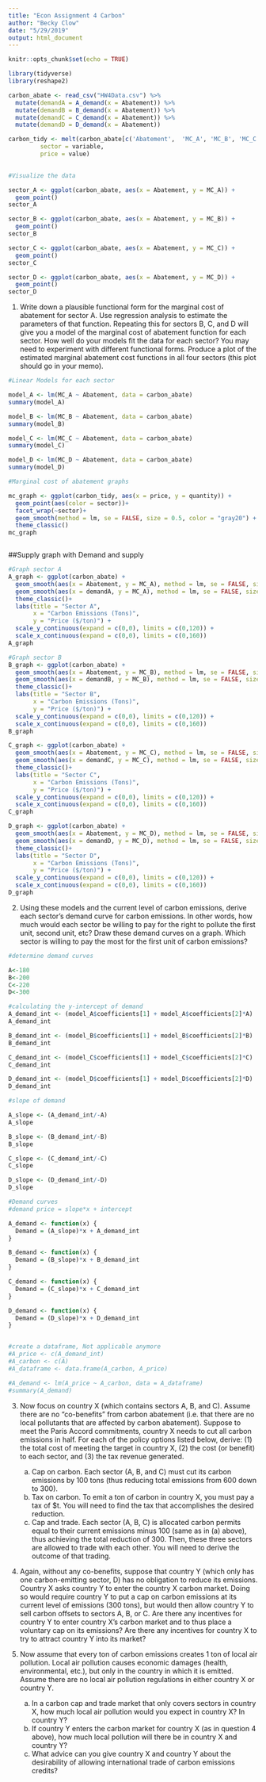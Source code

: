 ```yaml
---
title: "Econ Assignment 4 Carbon"
author: "Becky Clow"
date: "5/29/2019"
output: html_document
---
```


```r
knitr::opts_chunk$set(echo = TRUE)
```

```r

library(tidyverse)
library(reshape2)

carbon_abate <- read_csv("HW4Data.csv") %>% 
  mutate(demandA = A_demand(x = Abatement)) %>% 
  mutate(demandB = B_demand(x = Abatement)) %>% 
  mutate(demandC = C_demand(x = Abatement)) %>%
  mutate(demandD = D_demand(x = Abatement)) 

carbon_tidy <- melt(carbon_abate[c('Abatement',  'MC_A', 'MC_B', 'MC_C', 'MC_D')], id.vars = 1) %>% rename(quantity = Abatement,
         sector = variable, 
         price = value)
  
```

```r
#Visualize the data

sector_A <- ggplot(carbon_abate, aes(x = Abatement, y = MC_A)) +
  geom_point()
sector_A

sector_B <- ggplot(carbon_abate, aes(x = Abatement, y = MC_B)) +
  geom_point()
sector_B

sector_C <- ggplot(carbon_abate, aes(x = Abatement, y = MC_C)) +
  geom_point()
sector_C

sector_D <- ggplot(carbon_abate, aes(x = Abatement, y = MC_D)) +
  geom_point()
sector_D


```


1. Write down a plausible functional form for the marginal cost of abatement for sector A. Use regression analysis to estimate the parameters of that function. Repeating this for sectors B, C, and D will give you a model of the marginal cost of abatement function for each sector. How well do your models fit the data for each sector? You may need to experiment with different functional forms. Produce a plot of the estimated marginal abatement cost functions in all four sectors (this plot should go in your memo).

```r
#Linear Models for each sector

model_A <- lm(MC_A ~ Abatement, data = carbon_abate)
summary(model_A)

model_B <- lm(MC_B ~ Abatement, data = carbon_abate)
summary(model_B)

model_C <- lm(MC_C ~ Abatement, data = carbon_abate)
summary(model_C)

model_D <- lm(MC_D ~ Abatement, data = carbon_abate)
summary(model_D)

#Marginal cost of abatement graphs

mc_graph <- ggplot(carbon_tidy, aes(x = price, y = quantity)) +
  geom_point(aes(color = sector))+
  facet_wrap(~sector)+
  geom_smooth(method = lm, se = FALSE, size = 0.5, color = "gray20") +
  theme_classic()
mc_graph



```


##Supply graph with Demand and supply
```r
#Graph sector A
A_graph <- ggplot(carbon_abate) +
  geom_smooth(aes(x = Abatement, y = MC_A), method = lm, se = FALSE, size = 0.5, color = "gray20") +
  geom_smooth(aes(x = demandA, y = MC_A), method = lm, se = FALSE, size = 0.5, color = "gray20") +
  theme_classic()+
  labs(title = "Sector A", 
       x = "Carbon Emissions (Tons)",
       y = "Price ($/ton)") +
  scale_y_continuous(expand = c(0,0), limits = c(0,120)) +
  scale_x_continuous(expand = c(0,0), limits = c(0,160))
A_graph

#Graph sector B
B_graph <- ggplot(carbon_abate) +
  geom_smooth(aes(x = Abatement, y = MC_B), method = lm, se = FALSE, size = 0.5, color = "gray20") +
  geom_smooth(aes(x = demandB, y = MC_B), method = lm, se = FALSE, size = 0.5, color = "gray20") +
  theme_classic()+
  labs(title = "Sector B", 
       x = "Carbon Emissions (Tons)",
       y = "Price ($/ton)") +
  scale_y_continuous(expand = c(0,0), limits = c(0,120)) +
  scale_x_continuous(expand = c(0,0), limits = c(0,160))
B_graph

C_graph <- ggplot(carbon_abate) +
  geom_smooth(aes(x = Abatement, y = MC_C), method = lm, se = FALSE, size = 0.5, color = "gray20") +
  geom_smooth(aes(x = demandC, y = MC_C), method = lm, se = FALSE, size = 0.5, color = "gray20") +
  theme_classic()+
  labs(title = "Sector C", 
       x = "Carbon Emissions (Tons)",
       y = "Price ($/ton)") +
  scale_y_continuous(expand = c(0,0), limits = c(0,120)) +
  scale_x_continuous(expand = c(0,0), limits = c(0,160))
C_graph

D_graph <- ggplot(carbon_abate) +
  geom_smooth(aes(x = Abatement, y = MC_D), method = lm, se = FALSE, size = 0.5, color = "gray20") +
  geom_smooth(aes(x = demandD, y = MC_D), method = lm, se = FALSE, size = 0.5, color = "gray20") +
  theme_classic()+
  labs(title = "Sector D", 
       x = "Carbon Emissions (Tons)",
       y = "Price ($/ton)") +
  scale_y_continuous(expand = c(0,0), limits = c(0,120)) +
  scale_x_continuous(expand = c(0,0), limits = c(0,160))
D_graph

```


2. Using these models and the current level of carbon emissions, derive each sector’s demand curve for carbon emissions. In other words, how much would each sector be willing to pay for the right to pollute the first unit, second unit, etc? Draw these demand curves on a graph. Which sector is willing to pay the most for the first unit of carbon emissions?

```r
#determine demand curves

A<-180
B<-200
C<-220
D<-300

#calculating the y-intercept of demand
A_demand_int <- (model_A$coefficients[1] + model_A$coefficients[2]*A)
A_demand_int

B_demand_int <- (model_B$coefficients[1] + model_B$coefficients[2]*B)
B_demand_int

C_demand_int <- (model_C$coefficients[1] + model_C$coefficients[2]*C)
C_demand_int

D_demand_int <- (model_D$coefficients[1] + model_D$coefficients[2]*D)
D_demand_int

#slope of demand

A_slope <- (A_demand_int/-A)
A_slope

B_slope <- (B_demand_int/-B)
B_slope

C_slope <- (C_demand_int/-C)
C_slope

D_slope <- (D_demand_int/-D)
D_slope

```

```r
#Demand curves
#demand price = slope*x + intercept

A_demand <- function(x) {
  Demand = (A_slope)*x + A_demand_int
}

B_demand <- function(x) {
  Demand = (B_slope)*x + B_demand_int
}

C_demand <- function(x) {
  Demand = (C_slope)*x + C_demand_int
}

D_demand <- function(x) {
  Demand = (D_slope)*x + D_demand_int
}


#create a dataframe, Not applicable anymore
#A_price <- c(A_demand_int)
#A_carbon <- c(A)
#A_dataframe <- data.frame(A_carbon, A_price)

#A_demand <- lm(A_price ~ A_carbon, data = A_dataframe)
#summary(A_demand)


```



3. Now focus on country X (which contains sectors A, B, and C). Assume there are no “co-benefits” from carbon abatement (i.e. that there are no local pollutants that are affected by carbon abatement). Suppose to meet the Paris Accord commitments, country X needs to cut all carbon emissions in half. For each of the policy options listed below, derive: (1) the total cost of meeting the target in country X, (2) the cost (or benefit) to each sector, and (3) the tax revenue generated.
    a. Cap on carbon. Each sector (A, B, and C) must cut its carbon emissions by 100 tons (thus reducing total      emissions from 600 down to 300).
    b. Tax on carbon. To emit a ton of carbon in country X, you must pay a tax of $t. You will need to find the     tax that accomplishes the desired reduction.
    c. Cap and trade. Each sector (A, B, C) is allocated carbon permits equal to their current emissions minus      100 (same as in (a) above), thus achieving the total reduction of 300. Then, these three sectors are allowed     to trade with each other. You will need to derive the outcome of that trading.
    
    
4. Again, without any co-benefits, suppose that country Y (which only has one carbon-emitting sector, D) has no obligation to reduce its emissions. Country X asks country Y to enter the country X carbon market. Doing so would require country Y to put a cap on carbon emissions at its current level of emissions (300 tons), but would then allow country Y to sell carbon offsets to sectors A, B, or C. Are there any incentives for country Y to enter country X’s carbon market and to thus place a voluntary cap on its emissions? Are there any incentives for country X to try to attract country Y into its market?


5. Now assume that every ton of carbon emissions creates 1 ton of local air pollution. Local air pollution causes economic damages (health, environmental, etc.), but only in the country in which it is emitted. Assume there are no local air pollution regulations in either country X or country Y.
    a. In a carbon cap and trade market that only covers sectors in country X, how much local air pollution         would you expect in country X? In country Y?
    b. If country Y enters the carbon market for country X (as in question 4 above), how much local pollution       will there be in country X and country Y?
    c. What advice can you give country X and country Y about the desirability of allowing international trade      of carbon emissions credits?
    
    